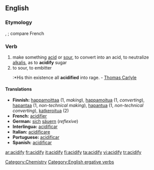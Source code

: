==English==

===Etymology===
{{L.}} {{term|acidus||sour|la=la}}, {{suffix|acid|fy}}; compare French {{term|acidifier|la=fr}}

===Verb===
{{en-verb|acidif|i|ed}}

# make something [[acid]] or [[sour]], to convert into an acid, to neutralize [[alkalis]], as to '''acidify''' sugar
# to sour, to embitter
#:*His thin existence all '''acidified''' into rage. - [[Thomas Carlyle]]

====Translations====
*'''Finnish: ''' [[happamoittaa]] (1, ''making''), [[happamoitua]] (1, ''converting''), [[hapantaa]] (1, ''non-technical making''), [[hapantua]] (1, ''non-technical converting''), [[katkeroitua]] (2)
*'''French: ''' [[acidifier]]
*'''German: ''' [[sich]] [[säuern]] (''reflexive'')
*'''Interlingua: ''' [[acidificar]]
*'''Italian: ''' [[acidificare]]
*'''Portuguese: ''' [[acidificar]]
*'''Spanish: ''' [[acidificar]]

[[Category:Chemistry]]
[[Category:English ergative verbs]]

[[ar:acidify]]
[[fr:acidify]]
[[it:acidify]]
[[fi:acidify]]
[[ta:acidify]]
[[vi:acidify]]
[[tr:acidify]]